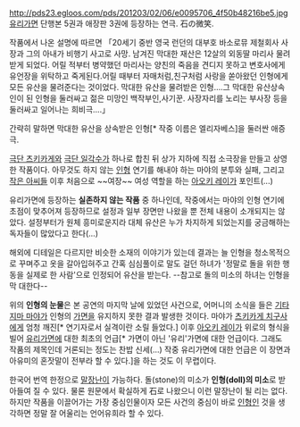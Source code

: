 http://pds23.egloos.com/pds/201203/02/06/e0095706_4f50b48216be5.jpg
[[유리가면]] 단행본 5권과 애장판 3권에 등장하는 연극. 石の微笑.

작품에서 나온 설명에 따르면 
「20세기 중반 영국 런던의 대부호 바소로뮤 제철회사 사장과 그의 아내가 비행기 사고로 사망. 남겨진 막대한 재산은 12살의 외동딸 마리사 물려받게 되었다. 어릴 적부터 병약했던 마리사는 양친의 죽음을 견디지 못하고 변호사에게 유언장을 위탁하고 죽게된다.어릴 때부터 자매처럼,친구처럼 사랑을 쏟아왔던 인형에게 모든 유산을 물려준다는 것이었다. 막대한 유산을 물려받은 인형….그 막대한 유산상속인이 된 인형을 둘러싸고 젊은 미망인 백작부인,사기꾼. 사장자리를 노리는 부사장 등을 둘러싸고 일어나는 희비극….」

간략히 말하면 막대한 유산을 상속받은 인형[* 작중 이름은 엘리자베스]을 둘러싼 애증극. 

[[극단 츠키카게]]와 [[극단 일각수]]가 하나로 합친 뒤 상가 지하에 직접 소극장을 만들고 상영한 작품이다. 아무것도 하지 않는 [[인형]] 연기를 해내야 하는 마야의 분투와 실패, 그리고 [[작은 아씨들]] 이후 처음으로 ~~여장~~ 여성 역할을 하는 [[아오키 레이]]가 포인트(...) 

유리가면에 등장하는 '''실존하지 않는 작품''' 중 하나인데, 작중에서는 마야의 인형 연기에 초점이 맞추어져 등장하므로 설정과 일부 장면만 나왔을 뿐 전체 내용이 소개되지는 않았다. 설정부터가 원체 흥미로운지라 대체 유산은 누가 차지하게 되었는지를 궁금해하는 독자들이 많았다고 한다(...)

해외에 디테일은 다르지만 비슷한 소재의 이야기가 있는데 결과는 늘 인형을 청소목적으로 꾸며주고 옷을 갈아입혀주고 간혹 심심풀이로 말도 걸던 하녀가 '정말로 돌을 위한 행동을 실제로 한 사람'으로 인정되어 유산을 받는다. --참고로 돌의 미소의 하녀는 인형을 막 대한다--

위의 '''인형의 눈물'''은 본 공연의 마지막 날에 있었던 사건으로, 어머니의 소식을 들은 [[기타지마 마야]]가 인형의 [[가면]]을 유지하지 못한 결과 발생한 것이다. 마야가 [[츠키카게 치구사]]에게 엄청 깨진[* 연기자로서 실격이란 소릴 들었다.] 이후 [[아오키 레이]]가 위로의 형식을 빌어 [[유리가면]]에 대한 최초의 언급[* 가면이 아닌 '유리'가면에 대한 언급이다. 그래도 작품의 제목인데 거론되는 정도는 찬밥 신세(...) 작중 유리가면에 대한 언급은 이 장면과 아유미의 혼잣말이 전부라 할 수 있다.]을 하는 것도 이 무렵이다.

한국어 번역 한정으로 [[말장난]]이 가능하다. 돌(stone)의 미소가 '''인형(doll)의 미소'''로 받아들여 질 수 있다. 물론 원문에서 확실하게 石로 나왔으니 이런 말장난이 될 리는 없다. 하지만 작품을 이끌어가는 가장 중심인물이자 모든 사건의 중심이 바로 [[인형]]인 것을 생각하면 정말 잘 어울리는 언어유희라 할 수 있다.
